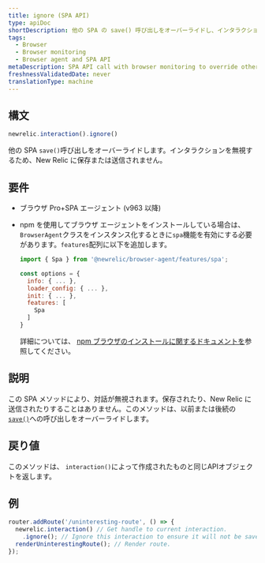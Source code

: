 ```yaml
---
title: ignore (SPA API)
type: apiDoc
shortDescription: 他の SPA の save() 呼び出しをオーバーライドし、インタラクションを無視して、保存や New Relic への送信を行いません。
tags:
  - Browser
  - Browser monitoring
  - Browser agent and SPA API
metaDescription: SPA API call with browser monitoring to override other save calls; ignores an interaction so it is not be saved or sent to New Relic.
freshnessValidatedDate: never
translationType: machine
---
```


## 構文

```js
newrelic.interaction().ignore()
```

他の SPA `save()`呼び出しをオーバーライドします。インタラクションを無視するため、New Relic に保存または送信されません。

## 要件

* ブラウザ Pro+SPA エージェント (v963 以降)

* npm を使用してブラウザ エージェントをインストールしている場合は、 `BrowserAgent`クラスをインスタンス化するときに`spa`機能を有効にする必要があります。`features`配列に以下を追加します。

  ```js
  import { Spa } from '@newrelic/browser-agent/features/spa';

  const options = {
    info: { ... },
    loader_config: { ... },
    init: { ... },
    features: [
      Spa
    ]
  }
  ```

  詳細については、 [npm ブラウザのインストールに関するドキュメントを](https://www.npmjs.com/package/@newrelic/browser-agent#new-relic-browser-agent)参照してください。

## 説明

この SPA メソッドにより、対話が無視されます。保存されたり、New Relic に送信されたりすることはありません。このメソッドは、以前または後続の[`save()`](/docs/browser/new-relic-browser/browser-agent-apis/browser-spa-api-newrelicinteractionsave)への呼び出しをオーバーライドします。

## 戻り値

このメソッドは、 `interaction()`によって作成されたものと同じAPIオブジェクトを返します。

## 例

```js
router.addRoute('/uninteresting-route', () => {
  newrelic.interaction() // Get handle to current interaction.
    .ignore(); // Ignore this interaction to ensure it will not be saved, even if it has fulfilled the default heuristic that makes it valid.
  renderUninterestingRoute(); // Render route.
});
```